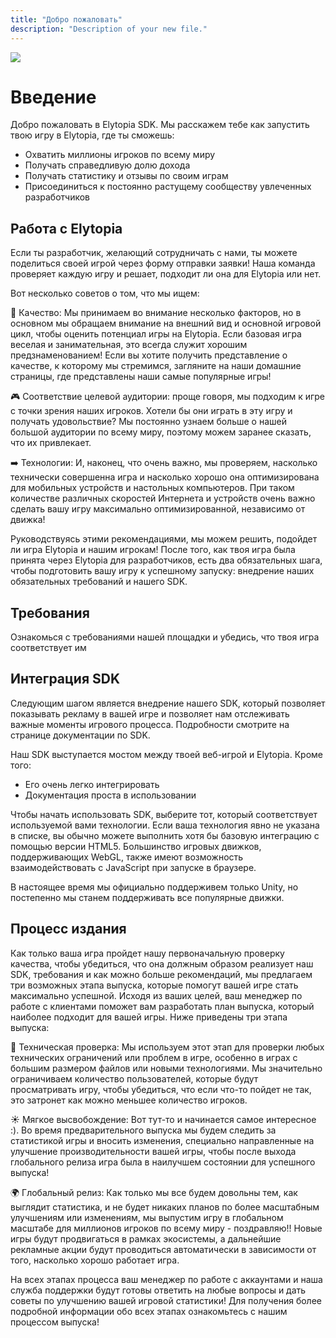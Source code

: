 ```yaml
---
title: "Добро пожаловать"
description: "Description of your new file."
---
```


<img className="rounded-xl" noZoom src="/images/preview.png" />

# Введение

Добро пожаловать в Elytopia SDK. Мы расскажем тебе как запустить твою игру в Elytopia, где ты сможешь:

- Охватить миллионы игроков по всему миру
- Получать справедливую долю дохода
- Получать статистику и отзывы по своим играм
- Присоединиться к постоянно растущему сообществу увлеченных разработчиков

## Работа с Elytopia

Если ты разработчик, желающий сотрудничать с нами, ты можете поделиться своей игрой через форму отправки заявки\! Наша команда проверяет каждую игру и решает, подходит ли она для Elytopia или нет.

Вот несколько советов о том, что мы ищем:

🏅 Качество: Мы принимаем во внимание несколько факторов, но в основном мы обращаем внимание на внешний вид и основной игровой цикл, чтобы оценить потенциал игры на Elytopia. Если базовая игра веселая и занимательная, это всегда служит хорошим предзнаменованием\! Если вы хотите получить представление о качестве, к которому мы стремимся, загляните на наши домашние страницы, где представлены наши самые популярные игры\!

🎮 Соответствие целевой аудитории: проще говоря, мы подходим к игре с точки зрения наших игроков. Хотели бы они играть в эту игру и получать удовольствие? Мы постоянно узнаем больше о нашей большой аудитории по всему миру, поэтому можем заранее сказать, что их привлекает.

➡️ Технологии: И, наконец, что очень важно, мы проверяем, насколько технически совершенна игра и насколько хорошо она оптимизирована для мобильных устройств и настольных компьютеров. При таком количестве различных скоростей Интернета и устройств очень важно сделать вашу игру максимально оптимизированной, независимо от движка\!

Руководствуясь этими рекомендациями, мы можем решить, подойдет ли игра Elytopia и нашим игрокам\! После того, как твоя игра была принята через Elytopia для разработчиков, есть два обязательных шага, чтобы подготовить вашу игру к успешному запуску: внедрение наших обязательных требований и нашего SDK.

## Требования

Ознакомься с требованиями нашей площадки и убедись, что твоя игра соответствует им

## Интеграция SDK

Следующим шагом является внедрение нашего SDK, который позволяет показывать рекламу в вашей игре и позволяет нам отслеживать важные моменты игрового процесса. Подробности смотрите на странице документации по SDK.

Наш SDK выступается мостом между твоей веб-игрой и Elytopia. Кроме того:

- Его очень легко интегрировать
- Документация проста в использовании

Чтобы начать использовать SDK, выберите тот, который соответствует используемой вами технологии. Если ваша технология явно не указана в списке, вы обычно можете выполнить хотя бы базовую интеграцию с помощью версии HTML5. Большинство игровых движков, поддерживающих WebGL, также имеют возможность взаимодействовать с JavaScript при запуске в браузере.

В настоящее время мы официально поддерживем только Unity, но постепенно мы станем поддерживать все популярные движки.

## Процесс издания

Как только ваша игра пройдет нашу первоначальную проверку качества, чтобы убедиться, что она должным образом реализует наш SDK, требования и как можно больше рекомендаций, мы предлагаем три возможных этапа выпуска, которые помогут вашей игре стать максимально успешной. Исходя из ваших целей, ваш менеджер по работе с клиентами поможет вам разработать план выпуска, который наиболее подходит для вашей игры. Ниже приведены три этапа выпуска:

🔧 Техническая проверка: Мы используем этот этап для проверки любых технических ограничений или проблем в игре, особенно в играх с большим размером файлов или новыми технологиями. Мы значительно ограничиваем количество пользователей, которые будут просматривать игру, чтобы убедиться, что если что-то пойдет не так, это затронет как можно меньшее количество игроков.

☀️ Мягкое высвобождение: Вот тут-то и начинается самое интересное :). Во время предварительного выпуска мы будем следить за статистикой игры и вносить изменения, специально направленные на улучшение производительности вашей игры, чтобы после выхода глобального релиза игра была в наилучшем состоянии для успешного выпуска\!

🌍 Глобальный релиз: Как только мы все будем довольны тем, как выглядит статистика, и не будет никаких планов по более масштабным улучшениям или изменениям, мы выпустим игру в глобальном масштабе для миллионов игроков по всему миру - поздравляю\!\! Новые игры будут продвигаться в рамках экосистемы, а дальнейшие рекламные акции будут проводиться автоматически в зависимости от того, насколько хорошо работает игра.

На всех этапах процесса ваш менеджер по работе с аккаунтами и наша служба поддержки будут готовы ответить на любые вопросы и дать советы по улучшению вашей игровой статистики\! Для получения более подробной информации обо всех этапах ознакомьтесь с нашим процессом выпуска\!